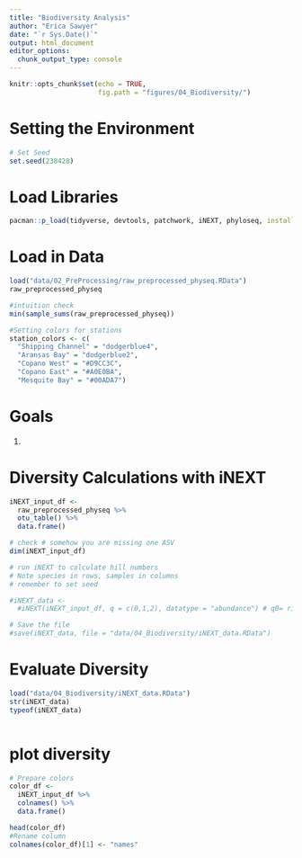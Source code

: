 ```yaml
---
title: "Biodiversity Analysis"
author: "Erica Sawyer"
date: "`r Sys.Date()`"
output: html_document
editor_options: 
  chunk_output_type: console
---
```


```r
knitr::opts_chunk$set(echo = TRUE,
                      fig.path = "figures/04_Biodiversity/")
```


# Setting the Environment
```r
# Set Seed
set.seed(238428)

```

# Load Libraries
```r
pacman::p_load(tidyverse, devtools, patchwork, iNEXT, phyloseq, install=FALSE)

```
# Load in Data
```r
load("data/02_PreProcessing/raw_preprocessed_physeq.RData")
raw_preprocessed_physeq

#intuition check
min(sample_sums(raw_preprocessed_physeq))

#Setting colors for stations
station_colors <- c(
  "Shipping Channel" = "dodgerblue4",
  "Aransas Bay" = "dodgerblue2",
  "Copano West" = "#D9CC3C",
  "Copano East" = "#A0E0BA",
  "Mesquite Bay" = "#00ADA7")


```


# Goals
1.

# Diversity Calculations with iNEXT
```r
iNEXT_input_df <- 
  raw_preprocessed_physeq %>%
  otu_table() %>%
  data.frame()

# check # somehow you are missing one ASV
dim(iNEXT_input_df)

# run iNEXT to calculate hill numbers
# Note species in rows, samples in columns
# remember to set seed

#iNEXT_data <-
  #iNEXT(iNEXT_input_df, q = c(0,1,2), datatype = "abundance") # q0= richenss, q1=shannon, q2=simpson

# Save the file
#save(iNEXT_data, file = "data/04_Biodiversity/iNEXT_data.RData")

```

# Evaluate Diversity
```r
load("data/04_Biodiversity/iNEXT_data.RData")
str(iNEXT_data)
typeof(iNEXT_data)



```

# plot diversity
```r
# Prepare colors
color_df <- 
  iNEXT_input_df %>%
  colnames() %>%
  data.frame()

head(color_df)
#Rename column
colnames(color_df)[1] <- "names"


```